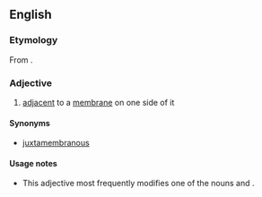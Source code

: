 ==English==

===Etymology===
From {{prefix|en|juxta|membrane}}.

===Adjective===
{{en-adj|-}}

# {{lb|en|biology}} [[adjacent]] to a [[membrane]] on one side of it

====Synonyms====
* [[juxtamembranous]]

====Usage notes====
* This adjective most frequently modifies one of the nouns {{m|en|region}} and {{m|en|domain}}.